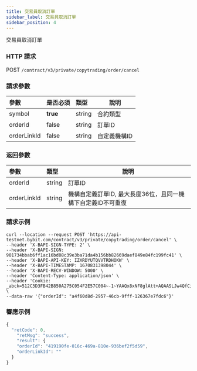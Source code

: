```yaml
---
title: 交易員取消訂單
sidebar_label: 交易員取消訂單
sidebar_position: 4
---
```


交易員取消訂單

### HTTP 請求
POST `/contract/v3/private/copytrading/order/cancel`

### 請求參數
| 參數 | 是否必須 | 類型 | 說明|
|:----- |:-------|:-----|------ |
|symbol |**true** |string |合約類型 |
|orderId |false |string |訂單ID |
|orderLinkId |false |string |自定義機構ID |




### 返回參數
| 參數 | 類型 | 說明|
|:----- |:-----|----- |
|orderId |string |訂單ID |
|orderLinkId |string |機構自定義訂單ID, 最大長度36位，且同一機構下自定義ID不可重復 |

### 請求示例

<Tabs>
<TabItem value="console" label="Console">

```http
curl --location --request POST 'https://api-testnet.bybit.com/contract/v3/private/copytrading/order/cancel' \
--header 'X-BAPI-SIGN-TYPE: 2' \
--header 'X-BAPI-SIGN: 901734bbab6ff1ac16bd08c39e3ba71da4b156bb82669daef849e84fc199fc41' \
--header 'X-BAPI-API-KEY: IZXRDYUTQVVTRDHOKW' \
--header 'X-BAPI-TIMESTAMP: 1670831398044' \
--header 'X-BAPI-RECV-WINDOW: 5000' \
--header 'Content-Type: application/json' \
--header 'Cookie: _abck=512C3D3FB42B850A275C054F2E57C004~-1~YAAQx8xNF8glAtt+AQAASLJw4QfCi9KA5o1iJaqNunJrSu6+D3rltm7ueRKEJHA83Rd59coJrjlnfhUQNBDakd09oETfoGfnqq9WpevA1M3IAsACPk9LIZpl5gEPOmRU2g9bFIgG8SYMSDmCs4ExED6/tyR84kYDpO9x8nRSQnW+NOIjf2+YVyOubDdebIqwjlYCNjBuS09x/awAwdjDjm8sUMZEvotXhSm9vxQt8a8FG9qQfHuvNwWnq5MiqDYIPli+zGIiB5o/A/rjR/RxP02P3hls0BZzIdg42ekt7QlLJ748gGV0jq6jugAr53vs+RkOzmVeKYelF8R27sA2Kj37rgjmY7EB2p2MyHZGPzcFUgm9JbEUrQ==~-1~-1~-1' \
--data-raw '{"orderId": "a4f60d8d-2957-46cb-9fff-126367e7fdc6"}'
```

</TabItem>
</Tabs>

### 響應示例

<Tabs>
<TabItem value="js linear" label="linear">

```javascript
{
  "retCode": 0,
    "retMsg": "success",
    "result": {
    "orderId": "419190fe-016c-469a-810e-936bef2f5d59",
    "orderLinkId": ""
  }
}
```
</TabItem>
</Tabs>